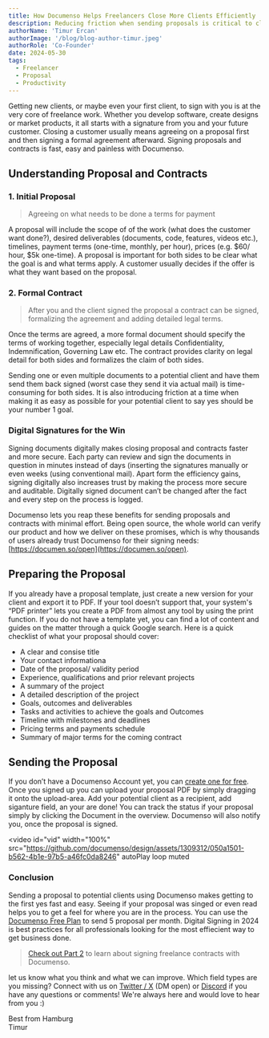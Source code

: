 ```yaml
---
title: How Documenso Helps Freelancers Close More Clients Efficiently
description: Reducing friction when sending proposals is critical to close new clients. By using Documenso, freelancers can save time, enhance client interactions, and ultimately close more deals efficiently.
authorName: 'Timur Ercan'
authorImage: '/blog/blog-author-timur.jpeg'
authorRole: 'Co-Founder'
date: 2024-05-30
tags:
  - Freelancer
  - Proposal
  - Productivity
---
```


Getting new clients, or maybe even your first client, to sign with you is at the very core of freelance work. Whether you develop software, create designs or market products, it all starts with a signature from you and your future customer. Closing a customer usually means agreeing on a proposal first and then signing a formal agreement afterward. Signing proposals and contracts is fast, easy and painless with Documenso.

## Understanding Proposal and Contracts

### 1. Initial Proposal

> Agreeing on what needs to be done a terms for payment

A proposal will include the scope of of the work (what does the customer want done?), desired deliverables (documents, code, features, videos etc.), timelines, payment terms (one-time, monthly, per hour), prices (e.g. $60/ hour, $5k one-time). A proposal is important for both sides to be clear what the goal is and what terms apply. A customer usually decides if the offer is what they want based on the proposal.

### 2. Formal Contract

> After you and the client signed the proposal a contract can be signed, formalizing the agreement and adding detailed legal terms.

Once the terms are agreed, a more formal document should specify the terms of working together, especially legal details Confidentiality, Indemnification, Governing Law etc. The contract provides clarity on legal detail for both sides and formalizes the claim of both sides.

Sending one or even multiple documents to a potential client and have them send them back signed (worst case they send it via actual mail) is time-consuming for both sides. It is also introducing friction at a time when making it as easy as possible for your potential client to say yes should be your number 1 goal.

### **Digital Signatures for the Win**

Signing documents digitally makes closing proposal and contracts faster and more secure. Each party can review and sign the documents in question in minutes instead of days (inserting the signatures manually or even weeks (using conventional mail). Apart form the efficiency gains, signing digitally also increases trust by making the process more secure and auditable. Digitally signed document can’t be changed after the fact and every step on the process is logged.

Documenso lets you reap these benefits for sending proposals and contracts with minimal effort. Being open source, the whole world can verify our product and how we deliver on these promises, which is why thousands of users already trust Documenso for their signing needs: [https://documen.so/open](https://documen.so/open).

## Preparing the Proposal
 
If you already have a proposal template, just create a new version for your client and export it to PDF. If your tool doesn’t support that, your system's “PDF printer” lets you create a PDF from almost any tool by using the print function. If you do not have a template yet, you can find a lot of content and guides on the matter through a quick Google search.  Here is a quick checklist of what your proposal should cover:

- A clear and consise title
- Your contact informationa
- Date of the proposal/ validity period
- Experience, qualifications and prior relevant projects
- A summary of the project
- A detailed description of the project
- Goals, outcomes and deliverables
- Tasks and activities to achieve the goals and Outcomes
- Timeline with milestones and deadlines
- Pricing terms and payments schedule
- Summary of major terms for the coming contract

## Sending the Proposal
If you don’t have a Documenso Account yet, you can [create one for free](https://documen.so/signup?utm_source=blog-freelancer-proposal). Once you signed up you can upload your proposal PDF by simply dragging it onto the upload-area. Add your potential client as a recipient, add siganture field, an your are done! You can track the status if your proposal simply by clicking the Document in the overview. Documenso will also notify you, once the proposal is signed.

<video
  id="vid"
  width="100%"
  src="https://github.com/documenso/design/assets/1309312/050a1501-b562-4b1e-97b5-a46fc0da8246"
  autoPlay
  loop
  muted
></video>

### Conclusion
Sending a proposal to potential clients using Documenso makes getting to the first yes fast and easy. Seeing if your proposal was singed or even read helps you to get a feel for where you are in the process. You can use the [Documenso Free Plan](https://app.documenso.com/signup?utm_source=blog-freelancer-proposal) to send 5 proposal per month. Digital Signing in 2024 is best practices for all professionals looking for the most effiecient way to get business done. 

> [Check out Part 2](https://documenso.com/blog) to learn about signing freelance contracts with Documenso.

let us know what you think and what we can improve. Which field types are you missing? Connect with us on [Twitter / X](https://twitter.com/eltimuro) (DM open) or [Discord](https://documen.so/discord) if you have any questions or comments! We're always here and would love to hear from you :)

Best from Hamburg\
Timur